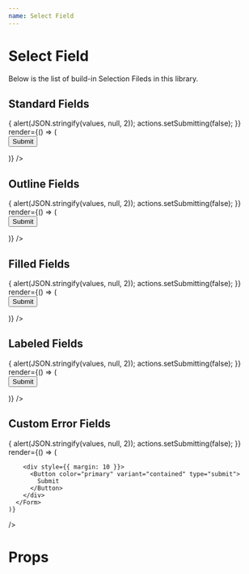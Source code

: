 ```yaml
---
name: Select Field
---
```



# Select Field

Below is the list of build-in Selection Fileds in this library.

## Standard Fields

<Playground>
  <Formik
    initialValues={{}}
    validationSchema={Yup.object().shape({
      option1: Yup.object()
        .required('Required')
        .nullable()
    })}
    onSubmit={(values, actions) => {
      alert(JSON.stringify(values, null, 2));
      actions.setSubmitting(false);
    }}
    render={() => (
      <Form>
        <div style={{ margin: 10 }}>
          <EditField
            name="option1"
            label="Required Select Field with Error Message Label"
            type="select"
            required
            options={[
              {
                label: 'Option 1',
                value: 1
              },
              {
                label: 'Option 2',
                value: 2
              },
              { divide: true },
              {
                label: 'Option 3',
                value: 3
              }
            ]}
          />
        </div>
        <div style={{ margin: 10 }}>
          <EditField
            label="Select Field"
            type="select"
            name="option2"
            options={[
              {
                label: 'Option 1',
                value: 1,
                group: 'Group 1'
              },
              {
                label: 'Option 2',
                value: 2,
                group: 'Group 1'
              },
              { divide: true, group: 'Group 1' },
              {
                label: 'Option 3',
                value: 3,
                group: 'Group 2'
              },
              {
                label: 'Option 4',
                value: 4,
                group: 'Group 2'
              }
            ]}
          />
        </div>
        <div style={{ margin: 10 }}>
          <Button color="primary" variant="contained" type="submit">
            Submit
          </Button>
        </div>
      </Form>
    )}
  />
</Playground>

## Outline Fields

<Playground>
  <Formik
    initialValues={{ option1: 1, option2: 0 }}
    onSubmit={(values, actions) => {
      alert(JSON.stringify(values, null, 2));
      actions.setSubmitting(false);
    }}
    render={() => (
      <Form>
        <div style={{ margin: 10 }}>
          <EditField
            name="option1"
            variant="outlined"
            label="Select Field"
            type="select"
            required
            options={[
              {
                label: 'Option 1',
                value: 1
              },
              {
                label: 'Option 2',
                value: 2
              },
              { divide: true },
              {
                label: 'Option 3',
                value: 3
              }
            ]}
          />
        </div>
        <div style={{ margin: 10 }}>
          <EditField
            label="Select Field"
            type="select"
            name="option2"
            variant="outlined"
            options={[
              {
                label: 'Option 1',
                value: 1,
                group: 'Group 1'
              },
              {
                label: 'Option 2',
                value: 2,
                group: 'Group 1'
              },
              { divide: true, group: 'Group 1' },
              {
                label: 'Option 3',
                value: 3,
                group: 'Group 2'
              },
              {
                label: 'Option 4',
                value: 4,
                group: 'Group 2'
              }
            ]}
          />
        </div>
        <div style={{ margin: 10 }}>
          <Button color="primary" variant="contained" type="submit">
            Submit
          </Button>
        </div>
      </Form>
    )}
  />
</Playground>

## Filled Fields

<Playground>
  <Formik
    initialValues={{}}
    onSubmit={(values, actions) => {
      alert(JSON.stringify(values, null, 2));
      actions.setSubmitting(false);
    }}
    render={() => (
      <Form>
        <div style={{ margin: 10 }}>
          <EditField
            name="option1"
            variant="filled"
            label="Select Field"
            type="select"
            required
            options={[
              {
                label: 'Option 1',
                value: 1
              },
              {
                label: 'Option 2',
                value: 2
              },
              { divide: true },
              {
                label: 'Option 3',
                value: 3
              }
            ]}
          />
        </div>
        <div style={{ margin: 10 }}>
          <EditField
            label="Select Field"
            type="select"
            name="option2"
            variant="filled"
            options={[
              {
                label: 'Option 1',
                value: 1,
                group: 'Group 1'
              },
              {
                label: 'Option 2',
                value: 2,
                group: 'Group 1'
              },
              { divide: true, group: 'Group 1' },
              {
                label: 'Option 3',
                value: 3,
                group: 'Group 2'
              },
              {
                label: 'Option 4',
                value: 4,
                group: 'Group 2'
              }
            ]}
          />
        </div>
        <div style={{ margin: 10 }}>
          <Button color="primary" variant="contained" type="submit">
            Submit
          </Button>
        </div>
      </Form>
    )}
  />
</Playground>

## Labeled Fields

<Playground>
  <Formik
    initialValues={{}}
    validationSchema={Yup.object().shape({
      option1: Yup.object()
        .required('Required')
        .nullable()
    })}
    onSubmit={(values, actions) => {
      alert(JSON.stringify(values, null, 2));
      actions.setSubmitting(false);
    }}
    render={() => (
      <Form>
        <div style={{ margin: 10 }}>
          <EditField
            name="option1"
            variant="labeled"
            label="Select Field with Label Error Indicator"
            type="select"
            required
            options={[
              {
                label: 'Option 1',
                value: 1
              },
              {
                label: 'Option 2',
                value: 2
              },
              { divide: true },
              {
                label: 'Option 3',
                value: 3
              }
            ]}
          />
        </div>
        <div style={{ margin: 10 }}>
          <EditField
            label="Select Field"
            type="select"
            name="option2"
            variant="labeled"
            options={[
              {
                label: 'Option 1',
                value: 1,
                group: 'Group 1'
              },
              {
                label: 'Option 2',
                value: 2,
                group: 'Group 1'
              },
              { divide: true, group: 'Group 1' },
              {
                label: 'Option 3',
                value: 3,
                group: 'Group 2'
              },
              {
                label: 'Option 4',
                value: 4,
                group: 'Group 2'
              }
            ]}
          />
        </div>
        <div style={{ margin: 10 }}>
          <Button color="primary" variant="contained" type="submit">
            Submit
          </Button>
        </div>
      </Form>
    )}
  />
</Playground>

## Custom Error Fields

<Playground>
  <Formik
    initialValues={{}}
    validationSchema={Yup.object().shape({
      option1: Yup.object()
        .required('Required')
        .nullable()
    })}
    onSubmit={(values, actions) => {
      alert(JSON.stringify(values, null, 2));
      actions.setSubmitting(false);
    }}
    render={() => (
      <Form>
        <div style={{ margin: 10, width:'100%', display:'inline-flex', alignItems: 'center' }}>
          <EditField
            name="option1"
            variant="labeled"
            label="Select Field with Label Error Indicator"
            type="select"
            showError={false}
            required
            options={[
              {
                label: 'Option 1',
                value: 1
              },
              {
                label: 'Option 2',
                value: 2
              },
              { divide: true },
              {
                label: 'Option 3',
                value: 3
              }
            ]}
          />
          <ErrorField name="option1" variant="icon"/>
        </div>

        <div style={{ margin: 10 }}>
          <Button color="primary" variant="contained" type="submit">
            Submit
          </Button>
        </div>
      </Form>
    )}

/>

</Playground>

# Props

<Props of={EditField} />
